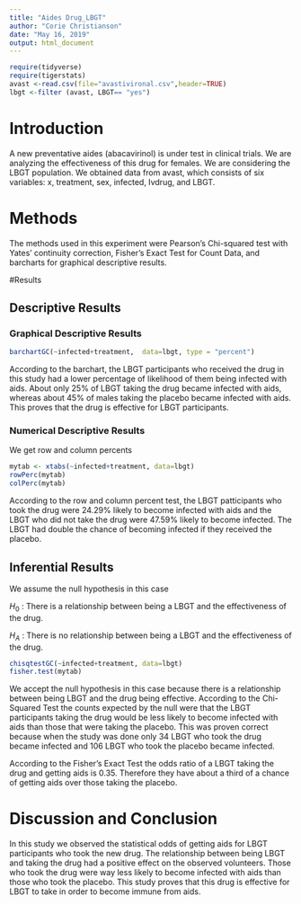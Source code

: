 ---
title: "Aides Drug_LBGT"
author: "Corie Christianson"
date: "May 16, 2019"
output: html_document
---

```{r include=FALSE,echo=FALSE}
require(tidyverse)
require(tigerstats)
avast <-read.csv(file="avastivironal.csv",header=TRUE)
lbgt <-filter (avast, LBGT== "yes")
```


# Introduction

<!--In this section you explain what you are trying to show.  Where did the data come from?  What is the research or other question you are trying to answer?.  If you skimp in this section expect to be marked down in your grade. Paint a picture of the project a couple of paragraphs is expected!-->

A new  preventative aides (abacavirinol) is under test in clinical trials. We are analyzing the effectiveness of this drug for females. We are considering the LBGT population. We obtained data from avast, which consists of six variables: x, treatment, sex, infected, Ivdrug, and LBGT.

# Methods

<!--Decide on your methods:  use "variable analysis" or other appropriate descriptors.  Make sure to choose at least one graphical method and at least one numerical method. Discuss what data manipulations may be needed for example subsetting or other binning procedures and what sort of graphical displays and inferential tools will be used!-->

The methods used in this experiment were Pearson's Chi-squared test with Yates' continuity correction,  Fisher's Exact Test for Count Data, and barcharts for graphical descriptive results.

#Results

<!--Divide this section into two sub-sections:  One for your descriptive  results and one for your inferential results.!-->

## Descriptive Results

### Graphical Descriptive Results

<!--Graphical results here.  Make sure to show your code.  Provide appropriate labels for axes, giving units if possible, and provide a good title for the graph, too.  Use the graphical results to describe the patterns if any that exist in the data as focused toward the research question. Bottom line is to explain the features of the graph that are relevant to conforming or departing to what is expected by your null hypothesis !-->

```{r}
barchartGC(~infected+treatment,  data=lbgt, type = "percent") 
```

According to the barchart, the LBGT participants who received the drug in this study had a lower percentage of likelihood of them being infected with aids. About only 25% of LBGT taking the drug became infected with aids, whereas about 45% of males taking the placebo became infected with aids. This proves that the drug is effective for LBGT participants. 

### Numerical Descriptive Results

<!--Numerical results go here. Use the numerical results to describe the patterns if any that exist in the data as focused toward the research question!-->

We get row and column percents
```{r}
mytab <- xtabs(~infected+treatment, data=lbgt)
rowPerc(mytab)
colPerc(mytab)
```

According to the row and column percent test, the LBGT patticipants who took the drug were 24.29% likely to become infected with aids and the LBGT who did not take the drug were 47.59% likely to become infected. The LBGT had double the chance of becoming infected if they received the placebo. 

## Inferential Results

<!--State hypothesis clearly.  Make sure your discussion of the inferential test covers all the aspects that the test output produces, such as test statistic, p-value etc.  Make a decision about the null hypothesis, explain the assumptions on which the selected test/procedure was based, and why the chosen procedure satisfys the assumptions and is appropriate to answer the research question!-->

We assume the null hypothesis in this case

$H_0$ : There is a relationship between being a LBGT and the effectiveness of the drug.

$H_A$ : There is no relationship between being a LBGT and the effectiveness of the drug.

```{r}
chisqtestGC(~infected+treatment, data=lbgt)
fisher.test(mytab)
```

We accept the null hypothesis in this case because there is a relationship between being LBGT and the drug being effective. According to the Chi-Squared Test the counts expected by the null were that the LBGT participants taking the drug would be less likely to become infected with aids than those that were taking the placebo. This was proven correct because when the study was done only 34 LBGT who took the drug became infected and 106 LBGT who took the placebo became infected. 

According to the Fisher's Exact Test the odds ratio of a LBGT taking the drug and getting aids is 0.35. Therefore they have about a third of a chance of getting aids over those taking the placebo.

# Discussion and Conclusion

<!--Discussion and conclusion here.  If you found a relationship be sure to consider whether the relationship occurs because one of the variavbles causes the other, or whether they perhasps are related for some other reason.  Watch the chapter 6 videos from the GeorgeTown videos collection.!-->


In this study we observed the statistical odds of getting aids for LBGT participants who took the new drug. The relationship between being LBGT and taking the drug had a positive effect on the observed volunteers. Those who took the drug were way less likely to become infected with aids than those who took the placebo. This study proves that this drug is effective for LBGT to take in order to become immune from aids. 


